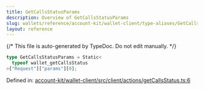 ```yaml
---
title: GetCallsStatusParams
description: Overview of GetCallsStatusParams
slug: wallets/reference/account-kit/wallet-client/type-aliases/GetCallsStatusParams
layout: reference
---
```


{/* This file is auto-generated by TypeDoc. Do not edit manually. */}

```ts
type GetCallsStatusParams = Static<
  typeof wallet_getCallsStatus
>["Request"]["params"][0];
```

Defined in: [account-kit/wallet-client/src/client/actions/getCallsStatus.ts:6](https://github.com/alchemyplatform/aa-sdk/blob/c1a84188d03473acac2fdb49fb7cd7fdba73169b/account-kit/wallet-client/src/client/actions/getCallsStatus.ts#L6)
